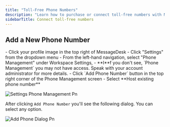 ```yaml
---
title: "Toll-Free Phone Numbers"
description: "Learn how to purchase or connect toll-free numbers with MessageDesk."
sidebarTitle: Connect toll-free numbers
---
```


## Add a New Phone Number

<Steps>
  <Step title="Navigate to Settings" iconType="regular" stepNumber={1} titleSize="h3">
    - Click your profile image in the top right of MessageDesk
    - Click "Settings" from the dropdown menu
  </Step>
  <Step title="Click Phone Management" stepNumber={2} titleSize="h3">
    - From the left-hand navigation, select "Phone Management" under Workspace Settings,
      - **I**f you don't see, `Phone Management` you may not have access. Speak with your account administrator for more details.
  </Step>
  <Step title="Click `Add Phone Number` " stepNumber={3} titleSize="h3">
    - Click `Add Phone Number` button in the top right corner of the Phone Management screen
    - Select **Host existing phone number**
  </Step>
</Steps>

![Settings Phone Management Pn](/images/settings-phone-management.png)

After clicking `Add Phone Number` you'll see the following dialog. You can select any option.

![Add Phone Dialog Pn](/images/add-phone-dialog.png)